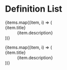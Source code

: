 
<Meta title="Primitives/Dl" component={Dl} />

# Definition List

<Canvas>
    <Story name="Default">
        <Dl>
            {items.map((item, i) => (
                <Fragment key={i}>
                    <Dt>{item.title}</Dt>
                    <Dd>{item.description}</Dd>
                </Fragment>
            ))}
        </Dl>
    </Story>
    <Story name="Reset">
        <Dl reset>
            {items.map((item, i) => (
                <Fragment key={i}>
                    <Dt>{item.title}</Dt>
                    <Dd>{item.description}</Dd>
                </Fragment>
            ))}
        </Dl>
    </Story>
</Canvas>
